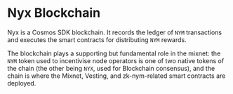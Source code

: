# Nyx Blockchain

Nyx is a Cosmos SDK blockchain. It records the ledger of `NYM` transactions and executes the smart contracts for distributing `NYM` rewards.

The blockchain plays a supporting but fundamental role in the mixnet: the `NYM` token used to incentivise node operators is one of two native tokens of the chain (the other being `NYX`, used for Blockchain consensus), and the chain is where the Mixnet, Vesting, and zk-nym-related smart contracts are deployed.
